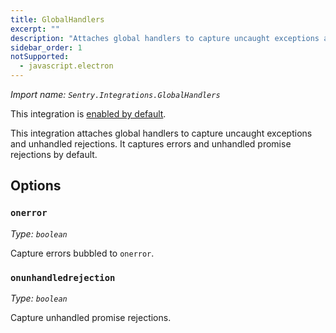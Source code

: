 ```yaml
---
title: GlobalHandlers
excerpt: ""
description: "Attaches global handlers to capture uncaught exceptions and unhandled rejections. (default)"
sidebar_order: 1
notSupported:
  - javascript.electron
---
```


_Import name: `Sentry.Integrations.GlobalHandlers`_

This integration is [enabled by default](./../#modifying-default-integrations).

This integration attaches global handlers to capture uncaught exceptions and unhandled rejections. It captures errors and unhandled promise rejections by default.

## Options

### `onerror`

_Type: `boolean`_

Capture errors bubbled to `onerror`.

### `onunhandledrejection`

_Type: `boolean`_

Capture unhandled promise rejections.
